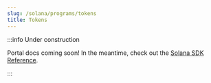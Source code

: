 ```yaml
---
slug: /solana/programs/tokens
title: Tokens
---
```


:::info Under construction

Portal docs coming soon! In the meantime, check out the [Solana SDK Reference](/solana).

:::
